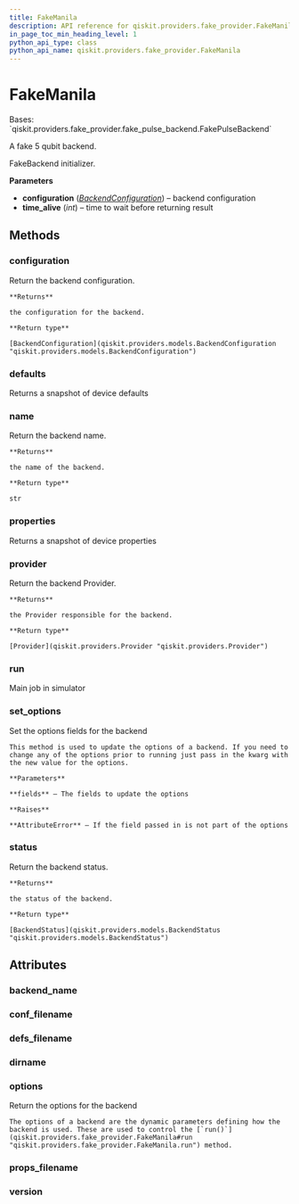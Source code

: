 ```yaml
---
title: FakeManila
description: API reference for qiskit.providers.fake_provider.FakeManila
in_page_toc_min_heading_level: 1
python_api_type: class
python_api_name: qiskit.providers.fake_provider.FakeManila
---
```


# FakeManila

<Class id="qiskit.providers.fake_provider.FakeManila" github="https://github.com/qiskit/qiskit/tree/stable/0.23/qiskit/providers/fake_provider/backends/manila/fake_manila.py" signature="FakeManila">
  Bases: `qiskit.providers.fake_provider.fake_pulse_backend.FakePulseBackend`

  A fake 5 qubit backend.

  FakeBackend initializer.

  **Parameters**

  *   **configuration** ([*BackendConfiguration*](qiskit.providers.models.BackendConfiguration "qiskit.providers.models.BackendConfiguration")) – backend configuration
  *   **time\_alive** (*int*) – time to wait before returning result

  ## Methods

  ### configuration

  <Function id="qiskit.providers.fake_provider.FakeManila.configuration" signature="FakeManila.configuration()">
    Return the backend configuration.

    **Returns**

    the configuration for the backend.

    **Return type**

    [BackendConfiguration](qiskit.providers.models.BackendConfiguration "qiskit.providers.models.BackendConfiguration")
  </Function>

  ### defaults

  <Function id="qiskit.providers.fake_provider.FakeManila.defaults" signature="FakeManila.defaults()">
    Returns a snapshot of device defaults
  </Function>

  ### name

  <Function id="qiskit.providers.fake_provider.FakeManila.name" signature="FakeManila.name()">
    Return the backend name.

    **Returns**

    the name of the backend.

    **Return type**

    str
  </Function>

  ### properties

  <Function id="qiskit.providers.fake_provider.FakeManila.properties" signature="FakeManila.properties()">
    Returns a snapshot of device properties
  </Function>

  ### provider

  <Function id="qiskit.providers.fake_provider.FakeManila.provider" signature="FakeManila.provider()">
    Return the backend Provider.

    **Returns**

    the Provider responsible for the backend.

    **Return type**

    [Provider](qiskit.providers.Provider "qiskit.providers.Provider")
  </Function>

  ### run

  <Function id="qiskit.providers.fake_provider.FakeManila.run" signature="FakeManila.run(run_input, **kwargs)">
    Main job in simulator
  </Function>

  ### set\_options

  <Function id="qiskit.providers.fake_provider.FakeManila.set_options" signature="FakeManila.set_options(**fields)">
    Set the options fields for the backend

    This method is used to update the options of a backend. If you need to change any of the options prior to running just pass in the kwarg with the new value for the options.

    **Parameters**

    **fields** – The fields to update the options

    **Raises**

    **AttributeError** – If the field passed in is not part of the options
  </Function>

  ### status

  <Function id="qiskit.providers.fake_provider.FakeManila.status" signature="FakeManila.status()">
    Return the backend status.

    **Returns**

    the status of the backend.

    **Return type**

    [BackendStatus](qiskit.providers.models.BackendStatus "qiskit.providers.models.BackendStatus")
  </Function>

  ## Attributes

  ### backend\_name

  <Attribute id="qiskit.providers.fake_provider.FakeManila.backend_name" name="backend_name" attributeValue="= 'fake_manila'" />

  ### conf\_filename

  <Attribute id="qiskit.providers.fake_provider.FakeManila.conf_filename" name="conf_filename" attributeValue="= 'conf_manila.json'" />

  ### defs\_filename

  <Attribute id="qiskit.providers.fake_provider.FakeManila.defs_filename" name="defs_filename" attributeValue="= 'defs_manila.json'" />

  ### dirname

  <Attribute id="qiskit.providers.fake_provider.FakeManila.dirname" name="dirname" attributeValue="= '/home/runner/work/qiskit/qiskit/.tox/docs/lib/python3.8/site-packages/qiskit/providers/fake_provider/backends/manila'" />

  ### options

  <Attribute id="qiskit.providers.fake_provider.FakeManila.options" name="options">
    Return the options for the backend

    The options of a backend are the dynamic parameters defining how the backend is used. These are used to control the [`run()`](qiskit.providers.fake_provider.FakeManila#run "qiskit.providers.fake_provider.FakeManila.run") method.
  </Attribute>

  ### props\_filename

  <Attribute id="qiskit.providers.fake_provider.FakeManila.props_filename" name="props_filename" attributeValue="= 'props_manila.json'" />

  ### version

  <Attribute id="qiskit.providers.fake_provider.FakeManila.version" name="version" attributeValue="= 1" />
</Class>

